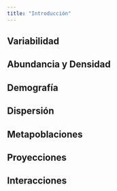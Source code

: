 ```yaml
---
title: "Introducción"
---
```


## Variabilidad

## Abundancia y Densidad

## Demografía

## Dispersión

## Metapoblaciones

## Proyecciones

## Interacciones
